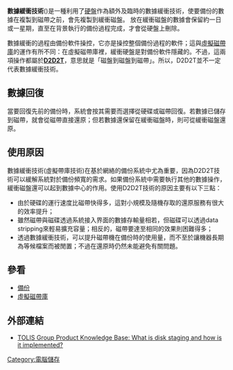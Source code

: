 '''數據緩衝技術'''({{lang|en|'''Disk staging'''}})是一種利用了[[硬盤|硬盤]]作為額外及臨時的數據緩衝技術，使要備份的數據在複製到磁帶之前，會先複製到緩衝磁盤。
放在緩衝磁盤的數據會保留約一日或一星期，直至在背景執行的備份過程完成，才會從硬盤上刪除。

數據緩衝的過程由備份軟件操控，它亦是操控整個備份過程的軟件；這與[[虛擬磁帶庫|虛擬磁帶庫]]的運作有所不同：在虛擬磁帶庫裡，緩衝硬盤是對備份軟件隱藏的。不過，這兩項操作都屬於'''[[D2D2T|D2D2T]]'''，意思就是「磁盤到磁盤到磁帶」。所以，D2D2T並不一定代表數據緩衝技術。

== 數據回復 ==

當要回復先前的備份時，系統會按其需要而選擇從硬碟或磁帶回復。若數據已儲存到磁帶，就會從磁帶直接還原；但若數據還保留在緩衝磁盤時，則可從緩衝磁盤還原。

== 使用原因 ==
數據緩衝技術(虛擬帶庫技術)在基於網絡的備份系統中尤為重要，因為D2D2T技術可以緩解系統對於備份頻寬的需求。如果備份系統中需要執行其他的數據操作，緩衝磁盤還可以起到數據中心的作用。使用D2D2T技術的原因主要有以下三點：
* 由於硬碟的運行速度比磁帶快得多，這對小規模及隨機存取的還原服務有很大的效率提升；
* 雖然磁帶與磁碟透過系統接入界面的數據存輸量相若，但磁碟可以透過data stripping來輕易擴充容量；相反的，磁帶要達至相同的效果則困難得多；
* 透過數據緩衝技術，可以提升磁帶機在備份時的使用量，而不至於讓機器長期為等候檔案而被閒置；不過在還原時仍然未能避免有關問題。

== 參看 ==
*[[備份|備份]]
*[[虛擬磁帶庫|虛擬磁帶庫]]

== 外部連結 ==
* [https://web.archive.org/web/20090221110531/http://knowledgebase.tolisgroup.com/?View=entry&EntryID=59 TOLIS Group Product Knowledge Base: What is disk staging and how is it implemented?]

{{computer-stub}}

[[Category:電腦儲存|Category:電腦儲存]]